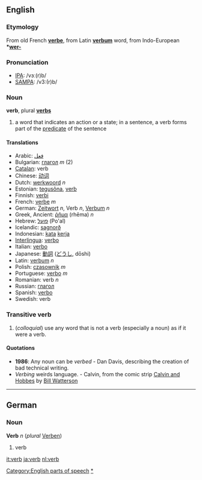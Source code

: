 ==English==
===Etymology===
From old French '''[[verbe]]''', from Latin '''[[verbum]]''' word, from Indo-European '''*[[wer-]]'''

===Pronunciation===
*[[w:IPA|IPA]]: /vɜː(r)b/
*[[w:SAMPA|SAMPA]]: /v3:(r)b/

===Noun===
'''verb''', plural '''[[verb]]s'''

# a word that indicates an action or a state; in a sentence, a verb forms part of the [[predicate]] of the sentence

====Translations====
*Arabic: [[فعل]]
*Bulgarian: [[глагол]] ''m'' (2)
*[[Catalan]]: verb
*Chinese: [[动词]]
*Dutch: [[werkwoord]] ''n''
*Estonian: [[tegusõna]], [[verb]]
*Finnish: [[verbi]]
*French: [[verbe]] ''m''
*German: [[Zeitwort]] ''n'', Verb ''n'', [[Verbum]] ''n''
*Greek, Ancient: [[ῥῆμα]] (rhēma) ''n''
*Hebrew: [[פועל]] (Po'al)
*Icelandic: [[sagnorð]]
*Indonesian: [[kata]] [[kerja]]
*[[Interlingua]]: [[verbo]]
*Italian: [[verbo]]
*Japanese: [[動詞]] ([[どうし]], dōshi)
*Latin: [[verbum]] ''n''
*Polish: [[czasownik]] ''m''
*Portuguese: [[verbo]] ''m''
*Romanian: verb ''n''
*Russian: [[глагол]]
*Spanish: [[verbo]]
*Swedish: verb

===Transitive verb===
#(''colloquial'') use any word that is not a verb (especially a noun) as if it were a verb.

====Quotations====
* '''1986''': Any noun can be ''verbed'' - Dan Davis, describing the creation of bad technical writing.
* ''Verbing'' weirds language. - Calvin, from the comic strip [[w:Calvin and Hobbes|Calvin and Hobbes]] by [[w:Bill Watterson|Bill Watterson]]
----

==German==
===Noun===
'''Verb''' ''n'' (''plural'' [[Verben]])

#verb

[[Category:English parts of speech]]
[[Category:English verbs|*]]

[[it:verb]]
[[ja:verb]]
[[nl:verb]]
